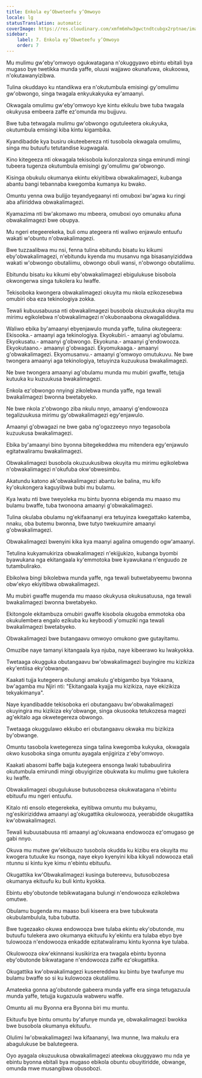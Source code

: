 ```yaml
---
title: Enkola ey’Obweteefu y’Omwoyo
locale: lg
statusTranslation: automatic
coverImage: https://res.cloudinary.com/xmfm6mhw3gwctndtcubgx2rptnae/image/upload/v1741354419/small_cover_la_gran_rebelion_28716e29d2.webp
sidebar:
    label: 7. Enkola ey’Obweteefu y’Omwoyo
    order: 7
---
```

Mu mulimu gw'eby'omwoyo ogukwatagana n'okuggyawo ebintu ebitali bya mugaso bye twetikka munda yaffe, oluusi wajjawo okunafuwa, okukoowa, n'okutawanyizibwa.

Tulina okuddayo ku ntandikwa era n'okutumbula emisingi gy'omulimu gw'obwongo, singa twagala enkyukakyuka ey'amaanyi.

Okwagala omulimu gw'eby'omwoyo kye kintu ekikulu bwe tuba twagala okukyusa embeera zaffe ez'omunda mu bujjuvu.

Bwe tuba tetwagala mulimu gw'obwongo ogutuleetera okukyuka, okutumbula emisingi kiba kintu kigambika.

Kyandibadde kya busiru okuteebereza nti tusobola okwagala omulimu, singa mu butuufu tetutandise kugwagala.

Kino kitegeeza nti okwagala tekisobola kulonzalonza singa emirundi mingi tubeera tugenza okutumbula emisingi gy'omulimu gw'obwongo.

Kisinga obukulu okumanya ekintu ekiyitibwa obwakalimagezi, kubanga abantu bangi tebannaba kwegomba kumanya ku bwako.

Omuntu yenna owa bulijjo teyandyegaanyi nti omuboxi bw'agwa ku ringi aba afiiriddwa obwakalimagezi.

Kyamazima nti bw'akomawo mu mbeera, omuboxi oyo omunaku afuna obwakalimagezi bwe obupya.

Mu ngeri etegeerekeka, buli omu ategeera nti waliwo enjawulo entuufu wakati w'obuntu n'obwakalimagezi.

Bwe tuzzaalibwa mu nsi, fenna tulina ebitundu bisatu ku kikumi eby'obwakalimagezi, n'ebitundu kyenda mu musanvu nga bisasanyiziddwa wakati w'obwongo obutaliimu, obwongo obuli wansi, n'obwongo obutaliimu.

Ebitundu bisatu ku kikumi eby'obwakalimagezi ebigulukuse bisobola okwongerwa singa tukolera ku lwaffe.

Tekisoboka kwongera obwakalimagezi okuyita mu nkola ezikozesebwa omubiri oba eza tekinologiya zokka.

Tewali kubuusabuusa nti obwakalimagezi busobola okuzuukuka okuyita mu mirimu egikolebwa n'obwakalimagezi n'okubonaabona okwagaliddwa.

Waliwo ebika by'amaanyi ebyenjawulo munda yaffe, tulina okutegeera: Ekisooka.- amaanyi aga tekinologiya. Ekyokubiri.- amaanyi ag'obulamu. Ekyokusatu.- amaanyi g'obwongo. Ekyokuna.- amaanyi g'endowooza. Ekyokutaano.- amaanyi g'obwagazi. Ekyomukaaga.- amaanyi g'obwakalimagezi. Ekyomusanvu.- amaanyi g'omwoyo omutukuvu. Ne bwe twongera amaanyi aga tekinologiya, tetuyinza kuzuukusa bwakalimagezi.

Ne bwe twongera amaanyi ag'obulamu munda mu mubiri gwaffe, tetujja kutuuka ku kuzuukusa bwakalimagezi.

Enkola ez'obwongo nnyingi zikolebwa munda yaffe, nga tewali bwakalimagezi bwonna bwetabyeko.

Ne bwe nkola z'obwongo ziba nkulu nnyo, amaanyi g'endowooza tegalizuukusa mirimu gy'obwakalimagezi egy'enjawulo.

Amaanyi g'obwagazi ne bwe gaba ng'ogazzeeyo nnyo tegasobola kuzuukusa bwakalimagezi.

Ebika by'amaanyi bino byonna bitegekeddwa mu mitendera egy'enjawulo egitatwaliramu bwakalimagezi.

Obwakalimagezi busobola okuzuukusibwa okuyita mu mirimu egikolebwa n'obwakalimagezi n'okufuba okw'obwesimbu.

Akatundu katono ak'obwakalimagezi abantu ke balina, mu kifo ky'okukongera kaguyiibwa bubi mu bulamu.

Kya lwatu nti bwe tweyoleka mu bintu byonna ebigenda mu maaso mu bulamu bwaffe, tuba twonoona amaanyi g'obwakalimagezi.

Tulina okulaba obulamu ng'ekifaananyi era tetuyinza kwegattako katemba, nnaku, oba butemu bwonna, bwe tutyo twekuumire amaanyi g'obwakalimagezi.

Obwakalimagezi bwenyini kika kya maanyi agalina omugendo ogw'amaanyi.

Tetulina kukyamukiriza obwakalimagezi n'ekijjukizo, kubanga byombi byawukana nga ekitangaala ky'emmotoka bwe kyawukana n'enguudo ze tutambulirako.

Ebikolwa bingi bikolebwa munda yaffe, nga tewali butwetabyeemu bwonna obw'ekyo ekiyitibwa obwakalimagezi.

Mu mubiri gwaffe mugenda mu maaso okukyusa okukusatuusa, nga tewali bwakalimagezi bwonna bwetabyeko.

Ekitongole ekitambuza omubiri gwaffe kisobola okugoba emmotoka oba okukulembera engalo ezikuba ku keyboodi y'omuziki nga tewali bwakalimagezi bwetabyeko.

Obwakalimagezi bwe butangaavu omwoyo omukono gwe gutayitamu.

Omuzibe naye tamanyi kitangaala kya njuba, naye kibeerawo ku lwakyokka.

Twetaaga okugguka obutangaavu bw'obwakalimagezi buyingire mu kizikiza eky'entiisa eky'obwange.

Kaakati tujja kutegeera obulungi amakulu g'ebigambo bya Yokaana, bw'agamba mu Njiri nti: "Ekitangaala kyajja mu kizikiza, naye ekizikiza tekyakimanya".

Naye kyandibadde tekisoboka eri obutangaavu bw'obwakalimagezi okuyingira mu kizikiza eky'obwange, singa okusooka tetukozesa magezi ag'ekitalo aga okwetegereza obwongo.

Twetaaga okuggulawo ekkubo eri obutangaavu okwaka mu bizikiza by'obwange.

Omuntu tasobola kwetegereza singa talina kwegomba kukyuka, okwagala okwo kusoboka singa omuntu ayagala enjigiriza z'eby'omwoyo.

Kaakati abasomi baffe bajja kutegeera ensonga lwaki tubabuulirira okutumbula emirundi mingi obuyigirize obukwata ku mulimu gwe tukolera ku lwaffe.

Obwakalimagezi obugulukuse butusobozesa okukwatagana n'ebintu ebituufu mu ngeri entuufu.

Kitalo nti ensolo etegerekeka, eyitibwa omuntu mu bukyamu, ng'esikiriziddwa amaanyi ag'okugattika okulowooza, yeerabidde okugattika kw'obwakalimagezi.

Tewali kubuusabuusa nti amaanyi ag'okuwaana endowooza ez'omugaso ge gabi nnyo.

Okuva mu mutwe gw'ekibuuzo tusobola okudda ku kizibu era okuyita mu kwogera tutuuke ku nsonga, naye ekyo kyenyini kiba kikyali ndowooza etali ntunnu si kintu kye kimu n'ebintu ebituufu.

Okugattika kw'Obwakalimagezi kusinga butereevu, butusobozesa okumanya ekituufu ku buli kintu kyokka.

Ebintu eby'obutonde tebikwatagana bulungi n'endowooza ezikolebwa omutwe.

Obulamu bugenda mu maaso buli kiseera era bwe tubukwata okubulambulula, tuba tubutta.

Bwe tugezaako okuwa endowooza bwe tulaba ekintu eky'obutonde, mu butuufu tulekera awo okumanya ekituufu ky'ekintu era tulaba ebyo bye tulowooza n'endowooza enkadde ezitatwaliramu kintu kyonna kye tulaba.

Okulowooza okw'ekinnansi kusikiriza era twagala ebintu byonna eby'obutonde bikwatagane n'endowooza zaffe ez'okugattika.

Okugattika kw'obwakalimagezi kuseereddwa ku bintu bye twafunye mu bulamu bwaffe so si ku kulowooza okutaliimu.

Amateeka gonna ag'obutonde gabeera munda yaffe era singa tetugazuula munda yaffe, tetujja kugazuula wabweru waffe.

Omuntu ali mu Byonna era Byonna biri mu muntu.

Ekituufu bye bintu omuntu by'afunye munda ye, obwakalimagezi bwokka bwe busobola okumanya ekituufu.

Olulimi lw'obwakalimagezi lwa kifaananyi, lwa munne, lwa makulu era abagulukuse be balutegeera.

Oyo ayagala okuzuukusa obwakalimagezi ateekwa okuggyawo mu nda ye ebintu byonna ebitali bya mugaso ebikola obuntu obuyitiridde, obwange, omunda mwe musangibwa obusobozi.

